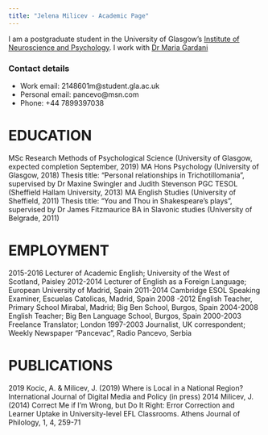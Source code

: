 ```yaml
---
title: "Jelena Milicev - Academic Page"
---
```


I am a postgraduate student in the University of Glasgow's
[Institute of Neuroscience and Psychology](http://www.gla.ac.uk/researchinstitutes/neurosciencepsychology/).
I work with [Dr Maria Gardani](http://https://www.gla.ac.uk/schools/psychology/staff/mariagardani/)

\newline

### Contact details
* Work email: 2148601m@student.gla.ac.uk
* Personal email: pancevo@msn.com
* Phone: +44 7899397038

# EDUCATION

MSc Research Methods of Psychological Science (University of Glasgow, expected completion September, 2019)
MA Hons Psychology (University of Glasgow, 2018) Thesis title: “Personal relationships in Trichotillomania”, supervised by Dr Maxine Swingler and Judith Stevenson
PGC TESOL (Sheffield Hallam University, 2013)
MA English Studies (University of Sheffield, 2011) Thesis title: “You and Thou in Shakespeare’s plays”, supervised by Dr James Fitzmaurice 
BA in Slavonic studies (University of Belgrade, 2011)


# EMPLOYMENT

2015-2016 	Lecturer of Academic English; University of the West of Scotland, Paisley
2012-2014 	Lecturer of English as a Foreign Language; European University of Madrid, Spain
2011-2014	Cambridge ESOL Speaking Examiner, Escuelas Catolicas, Madrid, Spain
2008 -2012 	English Teacher, Primary School Mirabal, Madrid; Big Ben School, Burgos, Spain
2004-2008	English Teacher; Big Ben Language School, Burgos, Spain
2000-2003 	Freelance Translator; London
1997-2003 	Journalist, UK correspondent; Weekly Newspaper “Pancevac”, Radio Pancevo, Serbia

# PUBLICATIONS 

2019	Kocic, A. & Milicev, J. (2019) Where is Local in a National Region? International Journal of Digital Media and Policy (in press)
2014 	Milicev, J. (2014) Correct Me if I’m Wrong, but Do It Right: Error Correction and Learner Uptake in University-level EFL Classrooms. Athens Journal of Philology, 1, 4, 259-71



